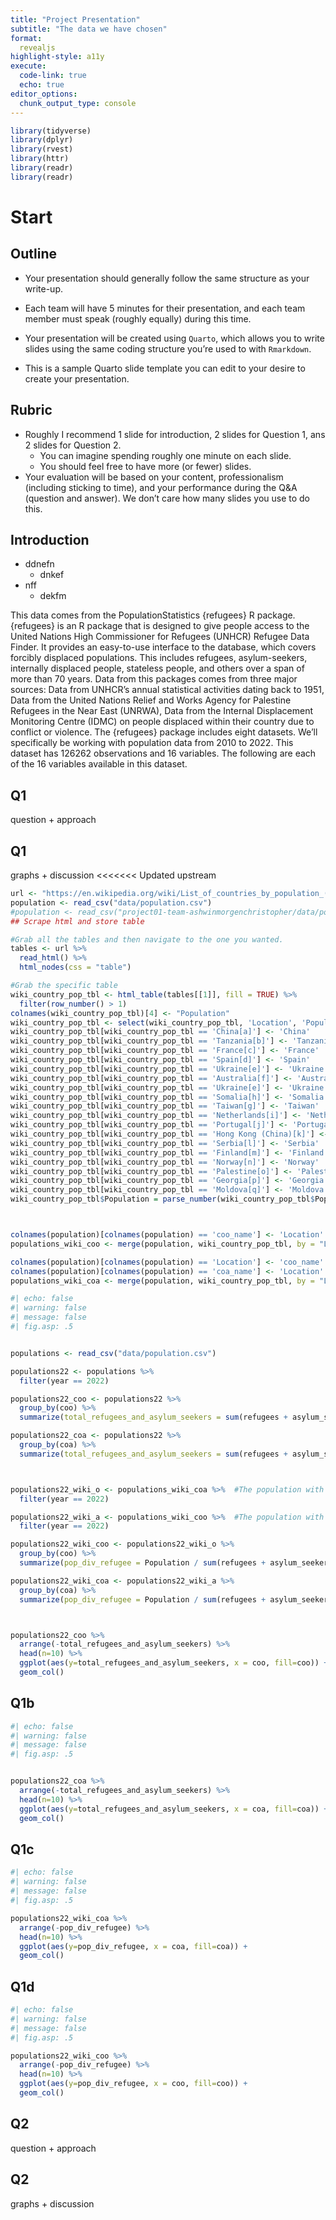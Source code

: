 ```yaml
---
title: "Project Presentation"
subtitle: "The data we have chosen"
format: 
  revealjs
highlight-style: a11y
execute:
  code-link: true
  echo: true
editor_options: 
  chunk_output_type: console
---
```


```r
library(tidyverse)
library(dplyr)
library(rvest)
library(httr)
library(readr)
library(readr)
```


# Start 

## Outline

* Your presentation should generally follow the same structure as your write-up. 

* Each team will have 5 minutes for their presentation, and each team member must speak (roughly equally) during this time. 

* Your presentation will be created using `Quarto`, which allows you to write slides using the same coding structure you’re used to with `Rmarkdown`. 

* This is a sample Quarto slide template you can edit to your desire to create your presentation. 

## Rubric

* Roughly I recommend 1 slide for introduction, 2 slides for Question 1, ans 2 slides for Question 2. 
  + You can imagine spending roughly one minute on each slide.
  + You should feel free to have more (or fewer) slides. 
  
* Your evaluation will be based on your content, professionalism (including sticking to time), and your performance during the Q&A (question and answer). We don’t care how many slides you use to do this.

## Introduction {.smaller}

+ ddnefn
  - dnkef
  
+ nff
  - dekfm
  
This data comes from the PopulationStatistics {refugees} R package.{refugees} is an R package that is designed to give people access to the United Nations High Commissioner for Refugees (UNHCR) Refugee Data Finder. It provides an easy-to-use interface to the database, which covers forcibly displaced populations. This includes refugees, asylum-seekers, internally displaced people, stateless people, and others over a span of more than 70 years. Data from this packages comes from three major sources: Data from UNHCR’s annual statistical activities dating back to 1951, Data from the United Nations Relief and Works Agency for Palestine Refugees in the Near East (UNRWA), Data from the Internal Displacement Monitoring Centre (IDMC) on people displaced within their country due to conflict or violence. The {refugees} package includes eight datasets. We'll specifically be working with population data from 2010 to 2022. This dataset has 126262 observations and 16 variables. The following are each of the 16 variables available in this dataset.

## Q1
question + approach 

## Q1
graphs + discussion 
<<<<<<< Updated upstream
```r
url <- "https://en.wikipedia.org/wiki/List_of_countries_by_population_(United_Nations)"
population <- read_csv("data/population.csv")
#population <- read_csv("project01-team-ashwinmorgenchristopher/data/population.csv")
## Scrape html and store table

#Grab all the tables and then navigate to the one you wanted.
tables <- url %>%
  read_html() %>%
  html_nodes(css = "table")

#Grab the specific table
wiki_country_pop_tbl <- html_table(tables[[1]], fill = TRUE) %>%
  filter(row_number() > 1)
colnames(wiki_country_pop_tbl)[4] <- "Population"
wiki_country_pop_tbl <- select(wiki_country_pop_tbl, 'Location', 'Population')
wiki_country_pop_tbl[wiki_country_pop_tbl == 'China[a]'] <- 'China'
wiki_country_pop_tbl[wiki_country_pop_tbl == 'Tanzania[b]'] <- 'Tanzania'
wiki_country_pop_tbl[wiki_country_pop_tbl == 'France[c]'] <- 'France'
wiki_country_pop_tbl[wiki_country_pop_tbl == 'Spain[d]'] <- 'Spain'
wiki_country_pop_tbl[wiki_country_pop_tbl == 'Ukraine[e]'] <- 'Ukraine'
wiki_country_pop_tbl[wiki_country_pop_tbl == 'Australia[f]'] <- 'Australia'
wiki_country_pop_tbl[wiki_country_pop_tbl == 'Ukraine[e]'] <- 'Ukraine'
wiki_country_pop_tbl[wiki_country_pop_tbl == 'Somalia[h]'] <- 'Somalia'
wiki_country_pop_tbl[wiki_country_pop_tbl == 'Taiwan[g]'] <- 'Taiwan'
wiki_country_pop_tbl[wiki_country_pop_tbl == 'Netherlands[i]'] <- 'Netherlands'
wiki_country_pop_tbl[wiki_country_pop_tbl == 'Portugal[j]'] <- 'Portugal'
wiki_country_pop_tbl[wiki_country_pop_tbl == 'Hong Kong (China)[k]'] <- 'Hong Kong'
wiki_country_pop_tbl[wiki_country_pop_tbl == 'Serbia[l]'] <- 'Serbia'
wiki_country_pop_tbl[wiki_country_pop_tbl == 'Finland[m]'] <- 'Finland'
wiki_country_pop_tbl[wiki_country_pop_tbl == 'Norway[n]'] <- 'Norway'
wiki_country_pop_tbl[wiki_country_pop_tbl == 'Palestine[o]'] <- 'Palestine'
wiki_country_pop_tbl[wiki_country_pop_tbl == 'Georgia[p]'] <- 'Georgia'
wiki_country_pop_tbl[wiki_country_pop_tbl == 'Moldova[q]'] <- 'Moldova'
wiki_country_pop_tbl$Population = parse_number(wiki_country_pop_tbl$Population, )



colnames(population)[colnames(population) == 'coo_name'] <- 'Location'
populations_wiki_coo <- merge(population, wiki_country_pop_tbl, by = "Location")

colnames(population)[colnames(population) == 'Location'] <- 'coo_name'
colnames(population)[colnames(population) == 'coa_name'] <- 'Location'
populations_wiki_coa <- merge(population, wiki_country_pop_tbl, by = "Location")
```

```r
#| echo: false
#| warning: false
#| message: false
#| fig.asp: .5


populations <- read_csv("data/population.csv")

populations22 <- populations %>%
  filter(year == 2022) 

populations22_coo <- populations22 %>%
  group_by(coo) %>%
  summarize(total_refugees_and_asylum_seekers = sum(refugees + asylum_seekers))

populations22_coa <- populations22 %>%
  group_by(coa) %>%
  summarize(total_refugees_and_asylum_seekers = sum(refugees + asylum_seekers))



populations22_wiki_o <- populations_wiki_coa %>%  #The population with respect to the origin
  filter(year == 2022) 

populations22_wiki_a <- populations_wiki_coo %>%  #The population with respect to the asylum
  filter(year == 2022) 

populations22_wiki_coo <- populations22_wiki_o %>%
  group_by(coo) %>%
  summarize(pop_div_refugee = Population / sum(refugees + asylum_seekers))

populations22_wiki_coa <- populations22_wiki_a %>%
  group_by(coa) %>%
  summarize(pop_div_refugee = Population / sum(refugees + asylum_seekers))



populations22_coo %>% 
  arrange(-total_refugees_and_asylum_seekers) %>%
  head(n=10) %>%
  ggplot(aes(y=total_refugees_and_asylum_seekers, x = coo, fill=coo)) +
  geom_col()

```

## Q1b

```r
#| echo: false
#| warning: false
#| message: false
#| fig.asp: .5


populations22_coa %>% 
  arrange(-total_refugees_and_asylum_seekers) %>%
  head(n=10) %>%
  ggplot(aes(y=total_refugees_and_asylum_seekers, x = coa, fill=coa)) +
  geom_col()
```

## Q1c

```r
#| echo: false
#| warning: false
#| message: false
#| fig.asp: .5

populations22_wiki_coa %>% 
  arrange(-pop_div_refugee) %>%
  head(n=10) %>%
  ggplot(aes(y=pop_div_refugee, x = coa, fill=coa)) +
  geom_col()
```

## Q1d

```r
#| echo: false
#| warning: false
#| message: false
#| fig.asp: .5

populations22_wiki_coo %>% 
  arrange(-pop_div_refugee) %>%
  head(n=10) %>%
  ggplot(aes(y=pop_div_refugee, x = coo, fill=coo)) +
  geom_col()
```





## Q2
question + approach 

## Q2
graphs + discussion 
```r

```